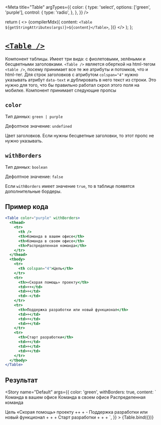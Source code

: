 
<Meta
  title="Table"
  argTypes={{
    color: {
      type: 'select',
      options: ['green', 'purple'],
      control: {
        type: 'radio',
      },
    },
  }}
/>

  return (
    <>
      {compilerMdx({
        content: `<Table ${getStringAttributes(args)}>${content}</Table>`,
      })}
    </>
  );
};

# [`<Table />`](http://s.csssr.ru/U31J879TR/20200626122639.jpg)

Компонент таблицы. Имеет три вида: с фиолетовыми, зелёными и бесцветными заголовками. `<Table />` является оберткой на html-тегом `<table />`, посему принимает все те же атрибуты и потомков, что и html-тег. Для строк заголовков с атрибутом `colspan="4"` нужно указывать атрибут `data-text` и дублировать в него текст из строки. Это нужно для того, что бы правильно работал скрол этого поля на мобилке. Компонент принимает следующие пропсы

## `color`

Тип данных: `green | purple`

Дефолтное значение: `undefined`

Цвет заголовков. Если нужны бесцветные заголовки, то этот пропс не нужно указывать.

## `withBorders`

Тип данных: `boolean`

Дефолтное значение: `false`

Если `withBorders` имеет значение `true`, то в таблице появятся дополнительные бордеры.

## Пример кода

```jsx
<Table color="purple" withBorders>
  <thead>
    <tr>
      <th />
      <th>Команда в вашем офисе</th>
      <th>Команда в своем офисе</th>
      <th>Распределенная команда</th>
    </tr>
  </thead>
  <tbody>
    <tr>
      <th colspan="4">Цель</th>
    </tr>
    <tr>
      <th>«Скорая помощь» проекту</th>
      <td>++</td>
      <td>+</td>
      <td>-</td>
    </tr>
    <tr>
      <th>Поддержка разработки или новый функционал</th>
      <td>+</td>
      <td>+</td>
      <td>+</td>
    </tr>
    <tr>
      <th>Старт разработки</th>
      <td>+</td>
      <td>+</td>
      <td>+</td>
    </tr>
  </tbody>
</Table>
```

## Результат

<Story
  name="Default"
  args={{
    color: 'green',
    withBorders: true,
    content: `<thead>
    <tr>
      <th />
      <th>Команда в вашем офисе</th>
      <th>Команда в своем офисе</th>
      <th>Распределенная команда</th>
    </tr>
  </thead>
  <tbody>
    <tr>
      <th colspan="4">Цель</th>
    </tr>
    <tr>
      <th>«Скорая помощь» проекту</th>
      <td>++</td>
      <td>+</td>
      <td>-</td>
    </tr>
    <tr>
      <th>Поддержка разработки или новый функционал</th>
      <td>+</td>
      <td>+</td>
      <td>+</td>
    </tr>
    <tr>
      <th>Старт разработки</th>
      <td>+</td>
      <td>+</td>
      <td>+</td>
    </tr>
  </tbody>`,
  }}
>
  {Table.bind({})}
</Story>
